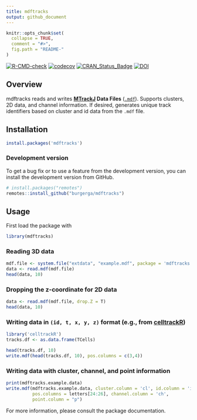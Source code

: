```yaml
---
title: mdftracks
output: github_document
---
```


<!-- README.md is generated from README.Rmd. Please edit that file -->

```r
knitr::opts_chunk$set(
  collapse = TRUE,
  comment = "#>",
  fig.path = "README-"
)
```

<!-- badges: start -->
[![R-CMD-check](https://github.com/burgerga/mdftracks/workflows/R-CMD-check/badge.svg)](https://github.com/burgerga/mdftracks/actions)
[![codecov](https://codecov.io/gh/burgerga/mdftracks/branch/master/graph/badge.svg)](https://codecov.io/gh/burgerga/mdftracks)
[![CRAN_Status_Badge](http://www.r-pkg.org/badges/version/mdftracks)](https://cran.r-project.org/package=mdftracks)
[![DOI](https://zenodo.org/badge/DOI/10.5281/zenodo.4692671.svg)](https://doi.org/10.5281/zenodo.4692671)
<!-- badges: end -->

## Overview

mdftracks reads and writes **[MTrackJ](https://imagescience.org/meijering/software/mtrackj/) Data Files** ([`.mdf`](https://imagescience.org/meijering/software/mtrackj/format/)).
Supports clusters, 2D data, and channel information. If desired, generates
unique track identifiers based on cluster and id data from the `.mdf` file.

## Installation

```r
install.packages('mdftracks')
```

### Development version

To get a bug fix or to use a feature from the development version, you can install the development version from GitHub.

```r
# install.packages("remotes")
remotes::install_github("burgerga/mdftracks")

```


## Usage

First load the package with 
```r
library(mdftracks)
```

### Reading 3D data

```r
mdf.file <- system.file("extdata", "example.mdf", package = 'mdftracks')
data <- read.mdf(mdf.file)
head(data, 10)
```

### Dropping the z-coordinate for 2D data

```r
data <- read.mdf(mdf.file, drop.Z = T)
head(data, 10)
```

### Writing data in `(id, t, x, y, z)` format (e.g., from [celltrackR](https://github.com/ingewortel/celltrackR))

```r
library('celltrackR')
tracks.df <- as.data.frame(TCells)
```

```r
head(tracks.df, 10)
write.mdf(head(tracks.df, 10), pos.columns = c(3,4))
```

### Writing data with cluster, channel, and point information

```r
print(mdftracks.example.data)
write.mdf(mdftracks.example.data, cluster.column = 'cl', id.column = 'id',  
          pos.columns = letters[24:26], channel.column = 'ch', 
          point.column = "p")
```

For more information, please consult the package documentation.

